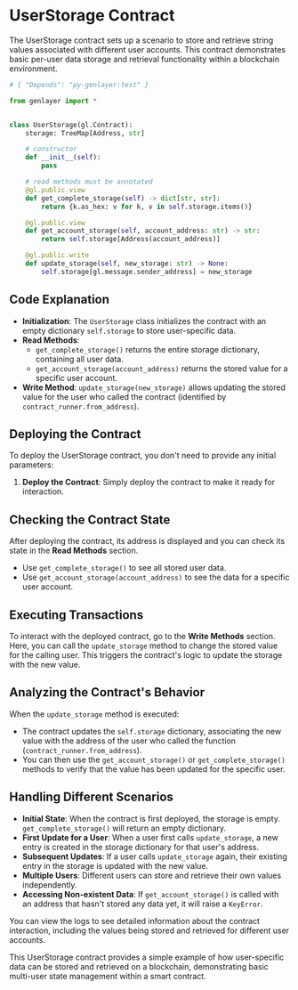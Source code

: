 
# UserStorage Contract

The UserStorage contract sets up a scenario to store and retrieve string values associated with different user accounts. This contract demonstrates basic per-user data storage and retrieval functionality within a blockchain environment.

```python
# { "Depends": "py-genlayer:test" }

from genlayer import *


class UserStorage(gl.Contract):
    storage: TreeMap[Address, str]

    # constructor
    def __init__(self):
        pass

    # read methods must be annotated
    @gl.public.view
    def get_complete_storage(self) -> dict[str, str]:
        return {k.as_hex: v for k, v in self.storage.items()}

    @gl.public.view
    def get_account_storage(self, account_address: str) -> str:
        return self.storage[Address(account_address)]

    @gl.public.write
    def update_storage(self, new_storage: str) -> None:
        self.storage[gl.message.sender_address] = new_storage
```
## Code Explanation

- **Initialization**: The `UserStorage` class initializes the contract with an empty dictionary `self.storage` to store user-specific data.
- **Read Methods**:
  - `get_complete_storage()` returns the entire storage dictionary, containing all user data.
  - `get_account_storage(account_address)` returns the stored value for a specific user account.
- **Write Method**: `update_storage(new_storage)` allows updating the stored value for the user who called the contract (identified by `contract_runner.from_address`).

## Deploying the Contract

To deploy the UserStorage contract, you don't need to provide any initial parameters:

1. **Deploy the Contract**: Simply deploy the contract to make it ready for interaction.

## Checking the Contract State

After deploying the contract, its address is displayed and you can check its state in the **Read Methods** section.

- Use `get_complete_storage()` to see all stored user data.
- Use `get_account_storage(account_address)` to see the data for a specific user account.

## Executing Transactions

To interact with the deployed contract, go to the **Write Methods** section. Here, you can call the `update_storage` method to change the stored value for the calling user. This triggers the contract's logic to update the storage with the new value.

## Analyzing the Contract's Behavior

When the `update_storage` method is executed:

- The contract updates the `self.storage` dictionary, associating the new value with the address of the user who called the function (`contract_runner.from_address`).
- You can then use the `get_account_storage()` or `get_complete_storage()` methods to verify that the value has been updated for the specific user.

## Handling Different Scenarios

- **Initial State**: When the contract is first deployed, the storage is empty. `get_complete_storage()` will return an empty dictionary.
- **First Update for a User**: When a user first calls `update_storage`, a new entry is created in the storage dictionary for that user's address.
- **Subsequent Updates**: If a user calls `update_storage` again, their existing entry in the storage is updated with the new value.
- **Multiple Users**: Different users can store and retrieve their own values independently.
- **Accessing Non-existent Data**: If `get_account_storage()` is called with an address that hasn't stored any data yet, it will raise a `KeyError`.

You can view the logs to see detailed information about the contract interaction, including the values being stored and retrieved for different user accounts.

This UserStorage contract provides a simple example of how user-specific data can be stored and retrieved on a blockchain, demonstrating basic multi-user state management within a smart contract.